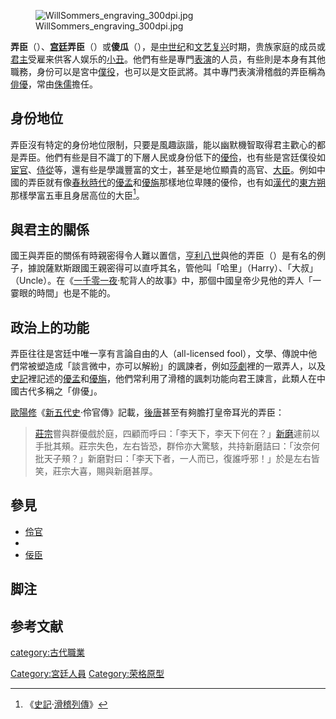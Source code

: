 {{About|古代宮廷一個職位|[[威爾第|威爾第]]的同名歌劇|弄臣 (歌劇)}}
[[File:WillSommers_engraving_300dpi.jpg|thumb]]

'''弄臣'''（{{lang-en|jester}}）、'''[[宫廷|宫廷]]弄臣'''（{{lang-en|court jester}}）或'''傻瓜'''（{{lang-en|fool}}），是[[中世纪|中世纪]]和[[文艺复兴|文艺复兴]]时期，贵族家庭的成员或[[君主|君主]]受雇来供客人娱乐的[[小丑|小丑]]。他們有些是專門[[表演|表演]]的人员，有些則是本身有其他職務，身份可以是宮中[[僕役|僕役]]，也可以是文臣武將。其中專門表演滑稽戲的弄臣稱為[[俳優|俳優]]，常由[[侏儒|侏儒]]擔任{{efn|要注意的是：宮廷裡的侏儒不一定都是弄臣。古代的宮廷常抱著行善或搜奇的心態收養侏儒。在1951年[[諾貝爾文學獎|諾貝爾文學獎]]得主[[佩尔·拉格奎斯特|佩尔·拉格奎斯特]]（Pär Lagerkvist）的名著《''Dvärgen''》中，主角的侏儒則是個邪惡的密探。}}。

==身份地位==
弄臣沒有特定的身份地位限制，只要是風趣詼諧，能以幽默機智取得君主歡心的都是弄臣。他們有些是目不識丁的下層人民或身份低下的[[優伶|優伶]]，也有些是宮廷僕役如[[宦官|宦官]]、[[侍從|侍從]]等，還有些是學識豐富的文士，甚至是地位顯貴的高官、[[大臣|大臣]]。例如中國的弄臣就有像[[春秋時代|春秋時代]]的[[優孟|優孟]]和[[優旃|優旃]]那樣地位卑賤的優伶，也有如[[漢代|漢代]]的[[東方朔|東方朔]]那樣學富五車且身居高位的大臣<ref>《[[史記|史記]]·[[:s:史記/卷126|滑稽列傳]]》</ref>。
==與君主的關係==
國王與弄臣的關係有時親密得令人難以置信，[[亨利八世|亨利八世]]與他的弄臣{{link-en|薩默斯|William Sommers}}（{{lang|en|Will Sommers}}）是有名的例子，據說薩默斯跟國王親密得可以直呼其名，管他叫「哈里」（Harry）、「大叔」（Uncle）{{efn|Beatrice K. Otto; ''Fools Are Everywhere: The Court Jester Around the World''; Chicago University Press; 2001; p.53.}}。在《[[一千零一夜|一千零一夜]]·駝背人的故事》中，那個中國皇帝少見他的弄人「一霎眼的時間」也是不能的。

==政治上的功能==
弄臣往往是宮廷中唯一享有言論自由的人（all-licensed fool{{efn|見《[[李爾王|李爾王]]》（''King Lear''）第一幕第四場。《[[說文解字|說文解字]]》：「優者，饒也。」巧妙道出「優」說錯話也會被「饒」的特權。}}），文學、傳說中他們常被塑造成「談言微中，亦可以解紛」的諷諫者，例如[[莎士比亞|莎劇]]裡的一眾弄人，以及[[史記|史記]]裡記述的[[優孟|優孟]]和[[優旃|優旃]]，他們常利用了滑稽的諷刺功能向君王諫言，此類人在中國古代多稱之「俳優」。

[[歐陽修|歐陽修]]《[[新五代史|新五代史]]·伶官傳》記載，[[後唐|後唐]]甚至有夠膽打皇帝耳光的弄臣：
<blockquote>
[[李存勗|莊宗]]嘗與群優戲於庭，四顧而呼曰：「李天下{{efn|莊宗為自己起的[[藝名|藝名]]。}}，李天下何在？」[[敬新磨|新磨]]遽前以手批其頰。莊宗失色，左右皆恐，群伶亦大驚駭，共持新磨詰曰：「汝奈何批天子頰？」新磨對曰：「李天下者，一人而已，復誰呼邪！」於是左右皆笑，莊宗大喜，賜與新磨甚厚。
</blockquote>

==參見==
*[[伶官|伶官]]
*{{link-en|嬖人|Favourite}}
*[[佞臣|佞臣]]

==脚注==
{{Notelist}}

==参考文献==
{{reflist}}

{{Authority control}}
[[category:古代職業|category:古代職業]]
[[Category:宮廷人員|Category:宮廷人員]]
[[Category:荣格原型|Category:荣格原型]]